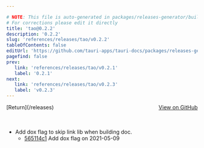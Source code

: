 ```yaml
---

# NOTE: This file is auto-generated in packages/releases-generator/build.ts
# For corrections please edit it directly
title: 'tao@0.2.2'
description: '0.2.2'
slug: 'references/releases/tao/v0.2.2'
tableOfContents: false
editUrl: 'https://github.com/tauri-apps/tauri-docs/packages/releases-generator/build.ts'
pagefind: false
prev:
   link: 'references/releases/tao/v0.2.1'
   label: '0.2.1'
next:
   link: 'references/releases/tao/v0.2.3'
   label: 'v0.2.3'
---
```


			

<ReleaseSidebar slug="references/releases/tao"  packageName="tao" />

<div style="margin-bottom:3rem; display: flex; justify-content: space-between; align-items: center"><span>[Return](/releases)</span><span><a href="https://github.com/tauri-apps/tao/releases/tag/tao-v0.2.2">View on GitHub</a></span></div>

- Add dox flag to skip link lib when building doc.
  - [565114c1](https://github.com/tauri-apps/tao/commit/565114c16a27b321e326195ad1f248ffa721c3a3) Add dox flag on 2021-05-09


